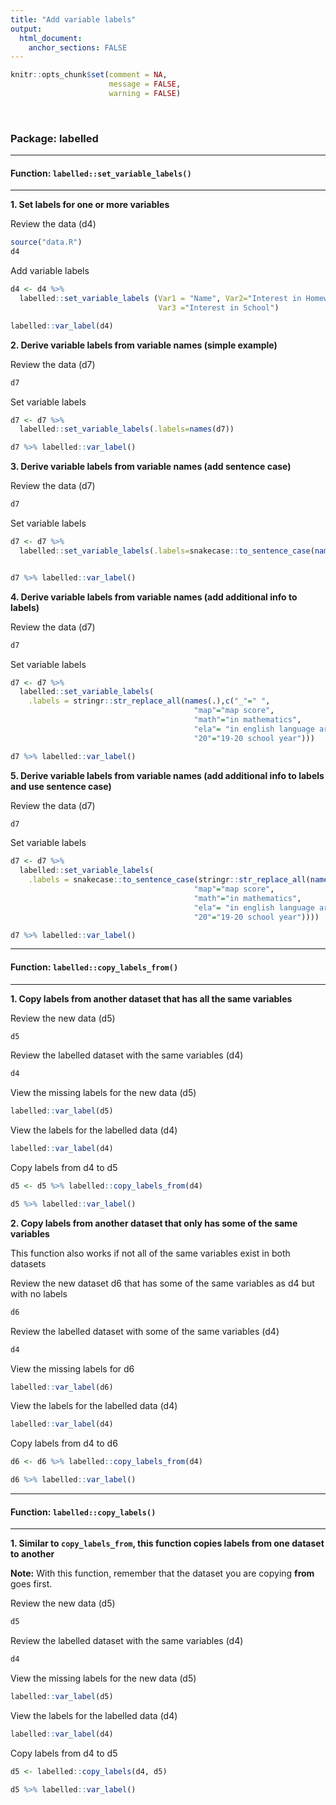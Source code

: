 ```yaml
---
title: "Add variable labels"
output: 
  html_document:
    anchor_sections: FALSE
---
```


```r
knitr::opts_chunk$set(comment = NA,
                      message = FALSE,
                      warning = FALSE)
```

<br>


### Package: labelled

---

#### Function: `labelled::set_variable_labels()`

---

**1\. Set labels for one or more variables**

Review the data (d4)

```r

source("data.R")
d4

```

Add variable labels

```r

d4 <- d4 %>%
  labelled::set_variable_labels (Var1 = "Name", Var2="Interest in Homework", 
                                 Var3 ="Interest in School")

labelled::var_label(d4)

```

**2\. Derive variable labels from variable names (simple example)**

Review the data (d7)

```r

d7

```

Set variable labels

```r

d7 <- d7 %>% 
  labelled::set_variable_labels(.labels=names(d7))

d7 %>% labelled::var_label()

```

**3\. Derive variable labels from variable names (add sentence case)**

Review the data (d7)

```r

d7

```

Set variable labels

```r

d7 <- d7 %>% 
  labelled::set_variable_labels(.labels=snakecase::to_sentence_case(names(d7)))


d7 %>% labelled::var_label()


```

**4\. Derive variable labels from variable names (add additional info to labels)**

Review the data (d7)

```r

d7

```

Set variable labels

```r

d7 <- d7 %>% 
  labelled::set_variable_labels(
    .labels = stringr::str_replace_all(names(.),c("_"=" ", 
                                         "map"="map score",
                                         "math"="in mathematics",
                                         "ela"= "in english language arts",
                                         "20"="19-20 school year")))

d7 %>% labelled::var_label()

```

**5\. Derive variable labels from variable names (add additional info to labels and use sentence case)**

Review the data (d7)

```r

d7

```

Set variable labels

```r

d7 <- d7 %>% 
  labelled::set_variable_labels(
    .labels = snakecase::to_sentence_case(stringr::str_replace_all(names(.),c("_"=" ", 
                                         "map"="map score",
                                         "math"="in mathematics",
                                         "ela"= "in english language arts",
                                         "20"="19-20 school year"))))

d7 %>% labelled::var_label()


```


---

#### Function: `labelled::copy_labels_from()`

---

**1\. Copy labels from another dataset that has all the same variables**

Review the new data (d5)

```r

d5

```

Review the labelled dataset with the same variables (d4)

```r

d4

```


View the missing labels for the new data (d5)

```r

labelled::var_label(d5)

```

View the labels for the labelled data (d4)

```r

labelled::var_label(d4)

```


Copy labels from d4 to d5

```r

d5 <- d5 %>% labelled::copy_labels_from(d4)

d5 %>% labelled::var_label()

```


**2\. Copy labels from another dataset that only has some of the same variables**

This function also works if not all of the same variables exist in both datasets

Review the new dataset d6 that has some of the same variables as d4 but with no labels

```r

d6

```

Review the labelled dataset with some of the same variables (d4)

```r

d4

```


View the missing labels for d6

```r

labelled::var_label(d6)

```


View the labels for the labelled data (d4)

```r

labelled::var_label(d4)

```


Copy labels from d4 to d6

```r

d6 <- d6 %>% labelled::copy_labels_from(d4)

d6 %>% labelled::var_label()

```


---

#### Function: `labelled::copy_labels()`

---

**1\. Similar to `copy_labels_from`, this function copies labels from one dataset to another**

**Note:** With this function, remember that the dataset you are copying **from** goes first.

Review the new data (d5)

```r

d5

```

Review the labelled dataset with the same variables (d4)

```r

d4

```


View the missing labels for the new data (d5)

```r

labelled::var_label(d5)

```

View the labels for the labelled data (d4)

```r

labelled::var_label(d4)

```

Copy labels from d4 to d5

```r

d5 <- labelled::copy_labels(d4, d5)

d5 %>% labelled::var_label()

```
